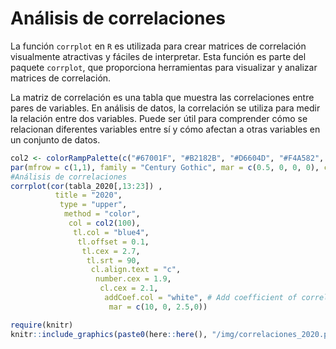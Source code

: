 # Análisis de correlaciones  {.unlisted .unnumbered}

La función `corrplot` en `R` es utilizada para crear matrices de correlación visualmente atractivas y fáciles de interpretar. Esta función es parte del paquete `corrplot`, que proporciona herramientas para visualizar y analizar matrices de correlación.   

La matriz de correlación es una tabla que muestra las correlaciones entre pares de variables. En análisis de datos, la correlación se utiliza para medir la relación entre dos variables. Puede ser útil para comprender cómo se relacionan diferentes variables entre sí y cómo afectan a otras variables en un conjunto de datos.   
 
```r
col2 <- colorRampPalette(c("#67001F", "#B2182B", "#D6604D", "#F4A582", "#FDDBC7", "#FFFFFF", "#D1E5F0", "#92C5DE","#4393C3", "#2166AC", "#053061"))
par(mfrow = c(1,1), family = "Century Gothic", mar = c(0.5, 0, 0, 0), cex.main = 3, col.main = "#053061")
#Análisis de correlaciones
corrplot(cor(tabla_2020[,13:23]) ,
          title = "2020",
           type = "upper",
            method = "color",
             col = col2(100),
              tl.col = "blue4",
               tl.offset = 0.1,
                tl.cex = 2.7,
                 tl.srt = 90,
                  cl.align.text = "c",
                   number.cex = 1.9,
                    cl.cex = 2.1,
                     addCoef.col = "white", # Add coefficient of correlatio
                      mar = c(10, 0, 2.5,0))
```

<a href="https://raw.githubusercontent.com/dvillasanao/IMC_2020/main/img/correlaciones_2020.png" data-lightbox="image-1" data-title="correlaciones">
```r
require(knitr)
knitr::include_graphics(paste0(here::here(), "/img/correlaciones_2020.png"))
```
</a>




